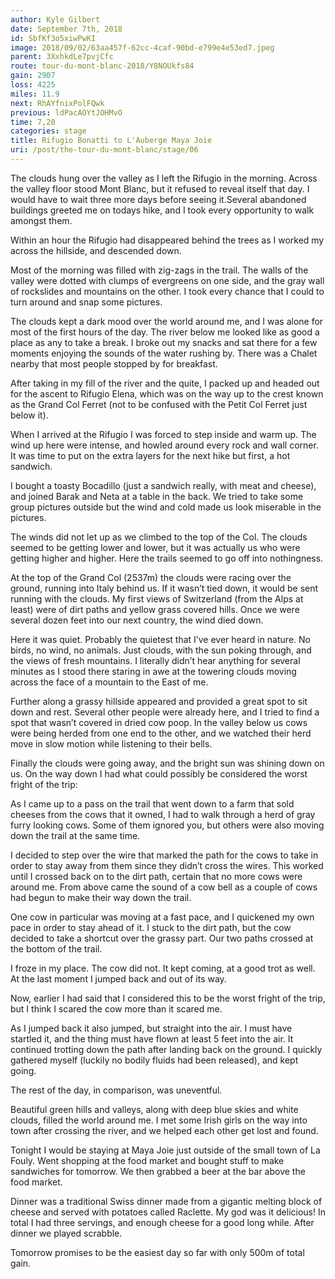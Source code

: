 ```yaml
---
author: Kyle Gilbert
date: September 7th, 2018
id: SbfKf3o5xiwPwKI
image: 2018/09/02/63aa457f-62cc-4caf-90bd-e799e4e53ed7.jpeg
parent: 3XxhkdLe7pvjCfc
route: tour-du-mont-blanc-2018/Y8NOUkfs84
gain: 2907
loss: 4225
miles: 11.9
next: RhAYfnixPolFQwk
previous: ldPacAOYtJOHMvO
time: 7,20
categories: stage
title: Rifugio Bonatti to L'Auberge Maya Joie
uri: /post/the-tour-du-mont-blanc/stage/06
---
```


<Stats />

<Route />

The clouds hung over the valley as I left the Rifugio in the morning.
Across the valley floor stood Mont Blanc, but it refused to reveal itself that
day. I would have to wait three more days before seeing it.Several abandoned
buildings greeted me on todays hike, and I took every opportunity to walk
amongst them.

Within an hour the Rifugio had disappeared behind the trees as I worked my
across the hillside, and descended down.

Most of the morning was filled with zig-zags in the trail. The walls of the
valley were dotted with clumps of evergreens on one side, and the gray wall of
rockslides and mountains on the other. I took every chance that I could to turn
around and snap some pictures.

The clouds kept a dark mood over the world around me, and I was alone for most
of the first hours of the day. The river below me looked like as good a place
as any to take a break. I broke out my snacks and sat there for a few moments
enjoying the sounds of the water rushing by. There was a Chalet nearby that
most people stopped by for breakfast.

After taking in my fill of the river and the quite, I packed up and headed out
for the ascent to Rifugio Elena, which was on the way up to the crest known as
the Grand Col Ferret (not to be confused with the Petit Col Ferret just below
it).

When I arrived at the Rifugio I was forced to step inside and warm up. The wind
up here were intense, and howled around every rock and wall corner. It was time
to put on the extra layers for the next hike but first, a hot sandwich.

I bought a toasty Bocadillo (just a sandwich really, with meat and cheese), and
joined Barak and Neta at a table in the back. We tried to take some group
pictures outside but the wind and cold made us look miserable in the pictures.

The winds did not let up as we climbed to the top of the Col. The clouds seemed
to be getting lower and lower, but it was actually us who were getting higher
and higher. Here the trails seemed to go off into nothingness.

At the top of the Grand Col (2537m) the clouds were racing over the ground,
running into Italy behind us. If it wasn’t tied down, it would be sent running
with the clouds. My first views of Switzerland (from the Alps at least) were of
dirt paths and yellow grass covered hills. Once we were several dozen feet into
our next country, the wind died down.

Here it was quiet. Probably the quietest that I’ve ever heard in nature. No
birds, no wind, no animals. Just clouds, with the sun poking through, and the
views of fresh mountains. I literally didn’t hear anything for several minutes
as I stood there staring in awe at the towering clouds moving across the face
of a mountain to the East of me.

Further along a grassy hillside appeared and provided a great spot to sit down
and rest. Several other people were already here, and I tried to find a spot
that wasn’t covered in dried cow poop. In the valley below us cows were being
herded from one end to the other, and we watched their herd move in slow motion
while listening to their bells.

Finally the clouds were going away, and the bright sun was shining down on us.
On the way down I had what could possibly be considered the worst fright of the
trip:

As I came up to a pass on the trail that went down to a farm that sold cheeses
from the cows that it owned, I had to walk through a herd of gray furry looking
cows. Some of them ignored you, but others were also moving down the trail at
the same time.

I decided to step over the wire that marked the path for the cows to take in
order to stay away from them since they didn’t cross the wires. This worked
until I crossed back on to the dirt path, certain that no more cows were around
me. From above came the sound of a cow bell as a couple of cows had begun to
make their way down the trail.

One cow in particular was moving at a fast pace, and I quickened my own pace in
order to stay ahead of it. I stuck to the dirt path, but the cow decided to
take a shortcut over the grassy part. Our two paths crossed at the bottom of
the trail.

I froze in my place. The cow did not. It kept coming, at a good trot as well. At
the last moment I jumped back and out of its way.

Now, earlier I had said that I considered this to be the worst fright of the
trip, but I think I scared the cow more than it scared me.

As I jumped back it also jumped, but straight into the air. I must have startled
it, and the thing must have flown at least 5 feet into the air. It continued
trotting down the path after landing back on the ground. I quickly gathered
myself (luckily no bodily fluids had been released), and kept going.

The rest of the day, in comparison, was uneventful.

Beautiful green hills and valleys, along with deep blue skies and white clouds,
filled the world around me. I met some Irish girls on the way into town after
crossing the river, and we helped each other get lost and found.

Tonight I would be staying at Maya Joie just outside of the small town of La
Fouly. Went shopping at the food market and bought stuff to make sandwiches for
tomorrow. We then grabbed a beer at the bar above the food market.

Dinner was a traditional Swiss dinner made from a gigantic melting block of
cheese and served with potatoes called Raclette. My god was it delicious! In
total I had three servings, and enough cheese for a good long while. After
dinner we played scrabble.

Tomorrow promises to be the easiest day so far with only 500m of total gain.

